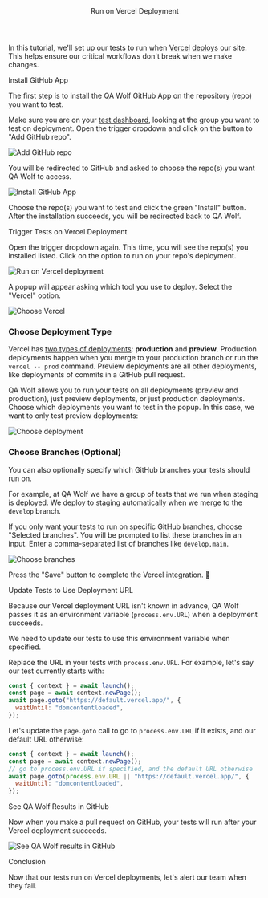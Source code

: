 

<Layout>

<Header>Run on Vercel Deployment</Header>

In this tutorial, we'll set up our tests to run when <a href="https://vercel.com/" target="_blank">Vercel</a> <a href="https://vercel.com/docs/platform/deployments" target="_blank">deploys</a> our site. This helps ensure our critical workflows don't break when we make changes.

<SubHeader>Install GitHub App</SubHeader>

The first step is to install the QA Wolf GitHub App on the repository (repo) you want to test.

Make sure you are on your <a href="https://qawolf.com/tests" target="_blank">test dashboard</a>, looking at the group you want to test on deployment. Open the trigger dropdown and click on the button to "Add GitHub repo".

<Image
  alt="Add GitHub repo"
  height={278}
  src="/docs/run-on-netlify-deployment/add-github-repo.png"
  width={300}
/>

You will be redirected to GitHub and asked to choose the repo(s) you want QA Wolf to access.

<Image
  alt="Install GitHub App"
  height={528}
  src="/docs/run-on-netlify-deployment/install-github-app.png"
  width={400}
/>

Choose the repo(s) you want to test and click the green "Install" button. After the installation succeeds, you will be redirected back to QA Wolf.

<SubHeader>Trigger Tests on Vercel Deployment</SubHeader>

Open the trigger dropdown again. This time, you will see the repo(s) you installed listed. Click on the option to run on your repo's deployment.

<Image
  alt="Run on Vercel deployment"
  height={435}
  src="/docs/run-on-vercel-deployment/run-on-deployment.png"
  width={400}
/>

A popup will appear asking which tool you use to deploy. Select the "Vercel" option.

<Image
  alt="Choose Vercel"
  height={388}
  src="/docs/run-on-vercel-deployment/choose-vercel.png"
  width={1298}
/>

### Choose Deployment Type

Vercel has <a href="https://vercel.com/docs/platform/deployments#deployment-types" target="\_blank">two types of deployments</a>: **production** and **preview**. Production deployments happen when you merge to your production branch or run the `vercel -- prod` command. Preview deployments are all other deployments, like deployments of commits in a GitHub pull request.

QA Wolf allows you to run your tests on all deployments (preview and production), just preview deployments, or just production deployments. Choose which deployments you want to test in the popup. In this case, we want to only test preview deployments:

<Image
  alt="Choose deployment"
  height={180}
  src="/docs/run-on-vercel-deployment/choose-deployment.png"
  width={1310}
/>

### Choose Branches (Optional)

You can also optionally specify which GitHub branches your tests should run on.

For example, at QA Wolf we have a group of tests that we run when staging is deployed. We deploy to staging automatically when we merge to the `develop` branch.

If you only want your tests to run on specific GitHub branches, choose "Selected branches". You will be prompted to list these branches in an input. Enter a comma-separated list of branches like `develop,main`.

<Image
  alt="Choose branches"
  height={554}
  src="/docs/run-on-vercel-deployment/choose-branches.png"
  width={1316}
/>

Press the "Save" button to complete the Vercel integration. 🎉

<SubHeader>Update Tests to Use Deployment URL</SubHeader>

Because our Vercel deployment URL isn't known in advance, QA Wolf passes it as an <Link href="use-environment-variables">environment variable</Link> (`process.env.URL`) when a deployment succeeds.

We need to update our tests to use this environment variable when specified.

Replace the URL in your tests with `process.env.URL`. For example, let's say our test currently starts with:

```js
const { context } = await launch();
const page = await context.newPage();
await page.goto("https://default.vercel.app/", {
  waitUntil: "domcontentloaded",
});
```

Let's update the `page.goto` call to go to `process.env.URL` if it exists, and our default URL otherwise:

```js
const { context } = await launch();
const page = await context.newPage();
// go to process.env.URL if specified, and the default URL otherwise
await page.goto(process.env.URL || "https://default.vercel.app/", {
  waitUntil: "domcontentloaded",
});
```

<SubHeader>See QA Wolf Results in GitHub</SubHeader>

Now when you make a pull request on GitHub, your tests will run after your Vercel deployment succeeds.

<Image
  alt="See QA Wolf results in GitHub"
  height={403}
  src="/docs/run-on-vercel-deployment/github-checks.png"
  width={1200}
/>

<SubHeader>Conclusion</SubHeader>

Now that our tests run on Vercel deployments, let's <Link href="send-slack-alerts">alert our team</Link> when they fail.

</Layout>
